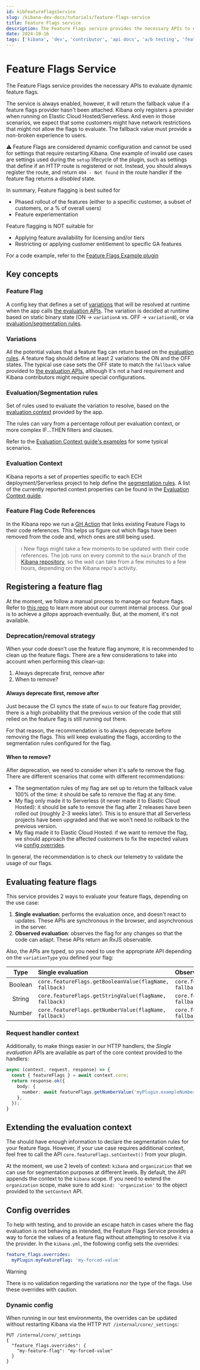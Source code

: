 ```yaml
---
id: kibFeatureFlagsService
slug: /kibana-dev-docs/tutorials/feature-flags-service
title: Feature Flags service
description: The Feature Flags service provides the necessary APIs to evaluate dynamic feature flags.
date: 2024-10-16
tags: ['kibana', 'dev', 'contributor', 'api docs', 'a/b testing', 'feature flags', 'flags']
---
```


# Feature Flags Service

The Feature Flags service provides the necessary APIs to evaluate dynamic feature flags.

The service is always enabled, however, it will return the fallback value if a feature flags provider hasn't been attached.
Kibana only registers a provider when running on Elastic Cloud Hosted/Serverless. And even in those scenarios, we expect that some customers might 
have network restrictions that might not allow the flags to evaluate. The fallback value must provide a non-broken experience to users.

:warning: Feature Flags are considered dynamic configuration and cannot be used for settings that require restarting Kibana.
One example of invalid use cases are settings used during the `setup` lifecycle of the plugin, such as settings that define 
if an HTTP route is registered or not. Instead, you should always register the route, and return `404 - Not found` in the route 
handler if the feature flag returns a _disabled_ state.  

In summary, Feature flagging is best suited for
 - Phased rollout of the features (either to a specific customer, a subset of customers, or a % of overall users)
 - Feature experiementation

Feature flagging is NOT suitable for 
 - Applying feature availability for licensing and/or tiers
 - Restricting or applying customer entitlement to specific GA features

For a code example, refer to the [Feature Flags Example plugin](https://github.com/elastic/kibana/blob/main/examples/feature_flags_example/README.md)

## Key concepts

### Feature Flag

A config key that defines a set of [variations](#variations) that will be resolved at runtime when the app calls [the evaluation APIs](https://docs.elastic.dev/kibana-dev-docs/tutorials/feature-flags-service#evaluating-feature-flags). The variation is decided at runtime based on static binary state (ON -> `variationA` vs. OFF -> `variationB`), or via [evaluation/segmentation rules](#evaluationsegmentation-rules).

### Variations

All the potential values that a feature flag can return based on the [evaluation rules](#evaluationsegmentation-rules). A feature flag should define at least 2 variations: the ON and the OFF states. The typical use case sets the OFF state to match the `fallback` value provided to [the evaluation APIs](https://docs.elastic.dev/kibana-dev-docs/tutorials/feature-flags-service#evaluating-feature-flags), although it's not a hard requirement and Kibana contributors might require special configurations.

### Evaluation/Segmentation rules

Set of rules used to evaluate the variation to resolve, based on the [evaluation context](#evaluation-context) provided by the app.

The rules can vary from a percentage rollout per evaluation context, or more complex IF...THEN filters and clauses.

Refer to the [Evaluation Context guide's examples](./evaluation-context.md#examples) for some typical scenarios.

### Evaluation Context

Kibana reports a set of properties specific to each ECH deployment/Serverless project to help define the [segmentation rules](#evaluationsegmentation-rules). A list of the currently reported context properties can be found in the [Evaluation Context guide](https://github.com/elastic/kibana-feature-flags/blob/main/docs/evaluation-context.md).

### Feature Flag Code References

In the Kibana repo we run a [GH Action](https://github.com/elastic/kibana/actions/workflows/launchdarkly-code-references.yml) that links existing Feature Flags to their code references. This helps us figure out which flags have been removed from the code and, which ones are still being used.

> :information_source: New flags might take a few moments to be updated with their code references.
> The job runs on every commit to the `main` branch of the [Kibana repository](https://github.com/elastic/kibana), so the wait can take from a few minutes to a few hours, depending on the Kibana repo's activity.

## Registering a feature flag

At the moment, we follow a manual process to manage our feature flags. Refer to [this repo](https://github.com/elastic/kibana-feature-flags) to learn more about our current internal process.
Our goal is to achieve a _gitops_ approach eventually. But, at the moment, it's not available.

### Deprecation/removal strategy

When your code doesn't use the feature flag anymore, it is recommended to clean up the feature flags.
There are a few considerations to take into account when performing this clean-up:

1. Always deprecate first, remove after
2. When to remove?

#### Always deprecate first, remove after

Just because the CI syncs the state of `main` to our feature flag provider, there is a high probability that the
previous version of the code that still relied on the feature flag is still running out there.

For that reason, the recommendation is to always deprecate before removing the flags. This will keep evaluating the flags,
according to the segmentation rules configured for the flag.

#### When to remove?

After deprecation, we need to consider when it's safe to remove the flag. There are different scenarios that come with
different recommendations:

* The segmentation rules of my flag are set up to return the fallback value 100% of the time: it should be safe to
remove the flag at any time.
* My flag only made it to Serverless (it never made it to Elastic Cloud Hosted): it should be safe to remove the flag
after 2 releases have been rolled out (roughly 2-3 weeks later). This is to ensure that all Serverless projects have 
been upgraded and that we won't need to rollback to the previous version.
* My flag made it to Elastic Cloud Hosted: if we want to remove the flag, we should approach the affected customers to
fix the expected values via [config overrides](#config-overrides).

In general, the recommendation is to check our telemetry to validate the usage of our flags.

## Evaluating feature flags

This service provides 2 ways to evaluate your feature flags, depending on the use case:

1. **Single evaluation**: performs the evaluation once, and doesn't react to updates. These APIs are synchronous in the
browser, and asynchronous in the server.
2. **Observed evaluation**: observes the flag for any changes so that the code can adapt. These APIs return an RxJS observable.

Also, the APIs are typed, so you need to use the appropriate API depending on the `variationType` you defined your flag:

|  Type   | Single evaluation                                       | Observed evaluation                                      |
|:-------:|:--------------------------------------------------------|:---------------------------------------------------------|
| Boolean | `core.featureFlags.getBooleanValue(flagName, fallback)` | `core.featureFlags.getBooleanValue$(flagName, fallback)` |
| String  | `core.featureFlags.getStringValue(flagName, fallback)`  | `core.featureFlags.getStringValue$(flagName, fallback)`  |
| Number  | `core.featureFlags.getNumberValue(flagName, fallback)`  | `core.featureFlags.getNumberValue$(flagName, fallback)`  |

### Request handler context

Additionally, to make things easier in our HTTP handlers, the _Single evaluation_ APIs are available as part of the core
context provided to the handlers:

```typescript
async (context, request, response) => {
  const { featureFlags } = await context.core;
  return response.ok({
    body: {
      number: await featureFlags.getNumberValue('myPlugin.exampleNumber', 1),
    },
  });
}
```

## Extending the evaluation context

The <DocLink id="kibCloudExperimentsPlugin" section="evaluation-context" text="current evaluation context"/> should have
enough information to declare the segmentation rules for your feature flags. However, if your use case requires additional
context, feel free to call the API `core.featureFlags.setContext()` from your plugin.

At the moment, we use 2 levels of context: `kibana` and `organization` that we can use for segmentation purposes at
different levels. By default, the API appends the context to the `kibana` scope. If you need to extend the `organization`
scope, make sure to add `kind: 'organization'` to the object provided to the `setContext` API.

## Config overrides

To help with testing, and to provide an escape hatch in cases where the flag evaluation is not behaving as intended,
the Feature Flags Service provides a way to force the values of a feature flag without attempting to resolve it via the
provider. In the `kibana.yml`, the following config sets the overrides:

```yaml
feature_flags.overrides:
  myPlugin.myFeatureFlag: 'my-forced-value'
```

> [!WARNING]  
> There is no validation regarding the variations nor the type of the flags. Use these overrides with caution.

### Dynamic config

When running in our test environments, the overrides can be updated without restarting Kibana via the HTTP `PUT /internal/core/_settings`:

```
PUT /internal/core/_settings
{
  "feature_flags.overrides": {
    "my-feature-flag": "my-forced-value"
  }
}
```
